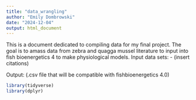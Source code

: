 ```yaml
---
title: "data_wrangling"
author: "Emily Dombrowski"
date: "2024-12-04"
output: html_document
---
```

This is a document dedicated to compiling data for my final project. The goal is to amass data from zebra and quagga mussel literature to input into fish bioenergetics 4 to make physiological models. 
Input data sets: 
- (insert citations)

Output: 
(.csv file that will be compatible with fishbioenergetics 4.0)

```r
library(tidyverse)
library(dplyr)
```


```r
```
